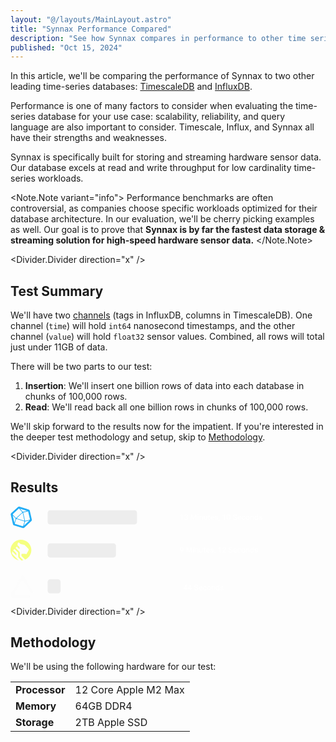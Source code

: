 ```yaml
---
layout: "@/layouts/MainLayout.astro"
title: "Synnax Performance Compared"
description: "See how Synnax compares in performance to other time series databases."
published: "Oct 15, 2024"
---
```



In this article, we'll be comparing the performance of Synnax to two other leading
time-series databases: [TimescaleDB](https://www.timescale.com/) and [InfluxDB](https://www.influxdata.com/index/).

Performance is one of many factors to consider when evaluating the time-series 
database for your use case: scalability, reliability, and query language are also important 
to consider. Timescale, Influx, and Synnax all have their strengths and weaknesses. 

Synnax is specifically built for storing and streaming hardware sensor data. Our 
database excels at read and write throughput for low cardinality time-series workloads.

<Note.Note variant="info">
Performance benchmarks are often controversial, as companies choose specific workloads
optimized for their database architecture. In our evaluation, we'll be cherry picking
examples as well. Our goal is to prove that **Synnax is by far the fastest data storage & 
streaming solution for high-speed hardware sensor data.** 
</Note.Note>

<Divider.Divider direction="x" />

## Test Summary

We'll have two [channels](/reference/concepts/channels) (tags in InfluxDB, columns in TimescaleDB).
One channel (`time`) will hold `int64` nanosecond timestamps, and the other channel
(`value`) will hold `float32` sensor values. Combined, all rows will total just under
11GB of data.

There will be two parts to our test:

1. **Insertion**: We'll insert one billion rows of data into each database in chunks
of 100,000 rows.
2. **Read**: We'll read back all one billion rows in chunks of 100,000 rows.

We'll skip forward to the results now for the impatient. If you're interested in the
deeper test methodology and setup, skip to [Methodology](#methodology).

<Divider.Divider direction="x" />

## Results

<Diagram>
<svg xmlns="http://www.w3.org/2000/svg" width="80%" height="250" viewBox="0 0 1173 421" fill="none">
  <path d="M99.3127 60.3412L89.7832 18.8471C89.2421 16.5765 87.1833 14.3059 84.9127 13.6471L41.3597 0.211765C40.8185 3.57628e-07 40.1715 0 39.5127 0C37.6656 0 35.7244 0.752941 34.4185 1.84706L3.21854 30.8824C1.48913 32.4 0.618542 35.4353 1.15972 37.6L11.348 82.0235C11.8891 84.2941 13.948 86.5765 16.2185 87.2235L56.948 99.7882C57.4891 100 58.1362 100 58.795 100C60.6421 100 62.5833 99.2471 63.8891 98.1529L97.2538 67.1765C98.995 65.5529 99.8538 62.6235 99.3127 60.3412ZM45.9127 10.0706L75.8068 19.2824C76.995 19.6118 76.995 20.1529 75.8068 20.4706L60.1009 24.0471C58.9127 24.3765 57.2891 23.8353 56.4185 22.9647L45.4774 11.1529C44.5009 10.1882 44.7127 9.75294 45.9127 10.0706ZM64.5362 63.7059C64.8656 64.8941 64.1009 65.5529 62.9127 65.2235L30.6303 55.2588C29.4421 54.9294 29.2185 53.9529 30.0891 53.0941L54.795 30.1176C55.6656 29.2471 56.6421 29.5765 56.9597 30.7647L64.5362 63.7059ZM11.348 34.4471L37.5715 10.0706C38.4421 9.2 39.8421 9.31765 40.7127 10.1765L53.8185 24.3765C54.6891 25.2471 54.5715 26.6471 53.7127 27.5176L27.4891 51.8941C26.6185 52.7647 25.2185 52.6471 24.348 51.7882L11.2421 37.6C10.3715 36.6235 10.4891 35.2118 11.348 34.4471ZM17.748 73.1294L10.8185 42.6824C10.4891 41.4941 11.0303 41.2706 11.795 42.1412L22.7362 53.9529C23.6068 54.8235 23.9244 56.5529 23.6068 57.7412L18.8303 73.1294C18.5009 74.3176 17.9597 74.3176 17.748 73.1294ZM56.0891 90.8941L21.8538 80.3882C20.6656 80.0588 20.0068 78.7647 20.3362 77.5765L26.0774 59.1529C26.4068 57.9647 27.7009 57.3059 28.8891 57.6353L63.1244 68.1412C64.3127 68.4706 64.9715 69.7647 64.6421 70.9529L58.9009 89.3765C58.4774 90.5765 57.2891 91.2235 56.0891 90.8941ZM86.4185 65.9765L63.5715 87.2118C62.7009 88.0823 62.2774 87.7529 62.595 86.5647L67.3597 71.1765C67.6891 69.9882 68.9832 68.7882 70.1715 68.5765L85.8774 65C87.0774 64.6824 87.2891 65.2235 86.4185 65.9765ZM88.9127 61.4353L70.0656 65.7647C68.8774 66.0941 67.6774 65.3294 67.3597 64.1412L59.348 29.2588C59.0185 28.0706 59.7832 26.8706 60.9715 26.5529L79.8186 22.2235C81.0068 21.8941 82.2068 22.6588 82.5244 23.8471L90.5362 58.7294C90.8656 60.0235 90.1127 61.2118 88.9127 61.4353Z" fill="#22ADF6"/>
  <path d="M42.2146 197.666L42.2098 189.639C42.2098 189.162 42.0204 188.703 41.6823 188.365L34.7334 181.403L29.8855 186.752L41.2149 198.08C41.5841 198.449 42.2146 198.188 42.2146 197.666Z" fill="url(#paint0_linear_1663_1324)"/>
  <path d="M26.8643 217.018L13.2085 203.392L8.32812 208.693L26.3928 226.741C26.762 227.109 27.3925 226.848 27.3925 226.326V218.293C27.3925 217.815 27.2024 217.356 26.8643 217.018Z" fill="url(#paint1_linear_1663_1324)"/>
  <path d="M45.0554 154.121C20.5459 155.814 0.958186 176.102 0.0352157 200.652C-0.865631 224.622 15.6179 244.904 37.8729 249.879L8.20299 220.205C7.7778 219.779 7.53928 219.202 7.54066 218.601L7.56278 209.014C7.56347 208.614 8.04812 208.413 8.33089 208.697L13.2112 203.395C12.9049 203.089 12.9049 202.592 13.2112 202.286L17.9056 197.603C18.2119 197.298 18.7076 197.298 19.0131 197.603L34.873 213.463C35.5471 214.137 35.9253 215.051 35.9253 216.004V232.552C35.9253 234.935 36.8725 237.222 38.558 238.907L50.6506 251C53.7224 250.869 56.7167 250.448 59.6121 249.769L44.2929 234.445C43.5351 233.688 43.1092 232.659 43.1092 231.588V215.597C43.1092 212.975 42.0681 210.46 40.2138 208.607L24.1168 192.51C23.8105 192.204 23.8105 191.707 24.1175 191.4L28.7794 186.753C29.0856 186.447 29.5813 186.448 29.8869 186.754L34.7348 181.405C34.6442 181.302 34.5585 181.188 34.4727 181.071C33.0886 179.203 32.2472 176.122 33.2283 172.648C33.8159 170.424 35.0362 168.746 37.2859 166.708C37.4836 166.529 37.7954 166.52 37.9966 166.694L44.9711 172.739C45.4122 173.121 45.939 173.392 46.5066 173.527L64.6736 177.845C64.8858 177.895 65.0808 178.004 65.2343 178.153L83.8949 196.769C84.2205 197.081 84.4058 197.515 84.4058 197.968V201.926C84.4058 202.534 84.2523 203.133 83.9592 203.666L74.7246 220.491C74.3222 221.228 73.4214 221.537 72.6526 221.202L68.3959 219.347H52.8388C51.8391 219.347 51.0295 220.157 51.0295 221.156V228.092C51.0295 229.047 51.407 229.964 52.0797 230.641L68.1926 246.877C85.1614 239.323 96.9955 222.304 96.9955 202.522C96.9955 174.583 73.3951 152.161 45.0527 154.119L45.0554 154.121Z" fill="#F5FF80"/>
  <path d="M27.786 410.162C26.4124 410.163 25.0628 409.802 23.8731 409.115C22.6833 408.429 21.6953 407.441 21.0085 406.252C20.3216 405.062 19.9601 403.713 19.9604 402.339C19.9606 400.965 20.3226 399.616 21.0098 398.427L49.7623 348.638C52.7728 343.42 60.3254 343.42 63.4414 348.86L90.7838 396.219C91.0992 396.764 91.5505 397.217 92.0936 397.534L100.238 402.235C100.921 402.63 101.715 402.788 102.498 402.685C103.28 402.583 104.006 402.224 104.564 401.666C105.122 401.108 105.479 400.381 105.581 399.598C105.683 398.816 105.524 398.021 105.128 397.339L63.3094 324.914C62.6239 323.723 61.6369 322.735 60.4478 322.047C59.2586 321.36 57.9094 320.998 56.5359 320.998C55.1624 320.998 53.8131 321.36 52.624 322.047C51.4348 322.735 50.4478 323.723 49.7623 324.914L1.0563 409.264C0.36903 410.454 0.00707236 411.803 0.0068341 413.177C0.00659584 414.55 0.368085 415.9 1.05494 417.089C1.74179 418.279 2.72979 419.267 3.91955 419.953C5.1093 420.64 6.45886 421.001 7.83247 421H89.9916C90.779 420.997 91.5438 420.736 92.1677 420.255C92.7916 419.775 93.24 419.102 93.4437 418.341C93.6473 417.581 93.595 416.774 93.2947 416.046C92.9944 415.318 92.4628 414.709 91.782 414.314L85.4178 410.617C84.873 410.303 84.2558 410.137 83.6273 410.136L27.786 410.162Z" fill="#FCFCFC"/>
  <path d="M173 29C173 22.3726 178.373 17 185 17H577C583.627 17 589 22.3726 589 29V71C589 77.6274 583.627 83 577 83H185C178.373 83 173 77.6274 173 71V29Z" fill="#EDEDED"/>
  <path d="M173 183C173 176.373 178.373 171 185 171H479C485.627 171 491 176.373 491 183V225C491 231.627 485.627 237 479 237H185C178.373 237 173 231.627 173 225V183Z" fill="#EDEDED"/>
  <path d="M173 350C173 343.373 178.373 338 185 338H221C227.627 338 233 343.373 233 350V392C233 398.627 227.627 404 221 404H185C178.373 404 173 398.627 173 392V350Z" fill="#EDEDED"/>
  <path d="M800.5 36.3184V62H796.264V41.3457L789.988 43.4727V39.9746L799.99 36.3184H800.5Z" fill="white"/>
  <path d="M814.369 47.2871H816.9C817.885 47.2871 818.699 47.1172 819.344 46.7773C820 46.4375 820.486 45.9688 820.803 45.3711C821.119 44.7734 821.277 44.0879 821.277 43.3145C821.277 42.5059 821.131 41.8145 820.838 41.2402C820.557 40.6543 820.123 40.2031 819.537 39.8867C818.963 39.5703 818.23 39.4121 817.34 39.4121C816.59 39.4121 815.91 39.5645 815.301 39.8691C814.703 40.1621 814.229 40.584 813.877 41.1348C813.525 41.6738 813.35 42.3184 813.35 43.0684H809.096C809.096 41.709 809.453 40.502 810.168 39.4473C810.883 38.3926 811.855 37.5664 813.086 36.9688C814.328 36.3594 815.723 36.0547 817.27 36.0547C818.922 36.0547 820.363 36.3301 821.594 36.8809C822.836 37.4199 823.803 38.2285 824.494 39.3066C825.186 40.3848 825.531 41.7207 825.531 43.3145C825.531 44.041 825.361 44.7793 825.021 45.5293C824.682 46.2793 824.178 46.9648 823.51 47.5859C822.842 48.1953 822.01 48.6934 821.014 49.0801C820.018 49.4551 818.863 49.6426 817.551 49.6426H814.369V47.2871ZM814.369 50.5918V48.2715H817.551C819.051 48.2715 820.328 48.4473 821.383 48.7988C822.449 49.1504 823.316 49.6367 823.984 50.2578C824.652 50.8672 825.139 51.5645 825.443 52.3496C825.76 53.1348 825.918 53.9668 825.918 54.8457C825.918 56.041 825.701 57.1074 825.268 58.0449C824.846 58.9707 824.242 59.7559 823.457 60.4004C822.672 61.0449 821.752 61.5312 820.697 61.8594C819.654 62.1875 818.518 62.3516 817.287 62.3516C816.186 62.3516 815.131 62.1992 814.123 61.8945C813.115 61.5898 812.213 61.1387 811.416 60.541C810.619 59.9316 809.986 59.1758 809.518 58.2734C809.061 57.3594 808.832 56.3047 808.832 55.1094H813.068C813.068 55.8711 813.244 56.5449 813.596 57.1309C813.959 57.7051 814.463 58.1562 815.107 58.4844C815.764 58.8125 816.514 58.9766 817.357 58.9766C818.248 58.9766 819.016 58.8184 819.66 58.502C820.305 58.1855 820.797 57.7168 821.137 57.0957C821.488 56.4746 821.664 55.7246 821.664 54.8457C821.664 53.8496 821.471 53.041 821.084 52.4199C820.697 51.7988 820.146 51.3418 819.432 51.0488C818.717 50.7441 817.873 50.5918 816.9 50.5918H814.369Z" fill="white"/>
  <path d="M841.281 36.4062H845.219L852.619 56.1465L860.002 36.4062H863.939L854.166 62H851.037L841.281 36.4062ZM839.488 36.4062H843.232L843.883 53.4922V62H839.488V36.4062ZM861.988 36.4062H865.75V62H861.338V53.4922L861.988 36.4062Z" fill="white"/>
  <path d="M875.102 42.9805V62H870.848V42.9805H875.102ZM870.566 37.9883C870.566 37.3438 870.777 36.8105 871.199 36.3887C871.633 35.9551 872.23 35.7383 872.992 35.7383C873.742 35.7383 874.334 35.9551 874.768 36.3887C875.201 36.8105 875.418 37.3438 875.418 37.9883C875.418 38.6211 875.201 39.1484 874.768 39.5703C874.334 39.9922 873.742 40.2031 872.992 40.2031C872.23 40.2031 871.633 39.9922 871.199 39.5703C870.777 39.1484 870.566 38.6211 870.566 37.9883Z" fill="white"/>
  <path d="M883.943 47.041V62H879.707V42.9805H883.697L883.943 47.041ZM883.188 51.7871L881.816 51.7695C881.828 50.4219 882.016 49.1855 882.379 48.0605C882.754 46.9355 883.27 45.9688 883.926 45.1602C884.594 44.3516 885.391 43.7305 886.316 43.2969C887.242 42.8516 888.273 42.6289 889.41 42.6289C890.324 42.6289 891.15 42.7578 891.889 43.0156C892.639 43.2617 893.277 43.666 893.805 44.2285C894.344 44.791 894.754 45.5234 895.035 46.4258C895.316 47.3164 895.457 48.4121 895.457 49.7129V62H891.203V49.6953C891.203 48.7812 891.068 48.0605 890.799 47.5332C890.541 46.9941 890.16 46.6133 889.656 46.3906C889.164 46.1562 888.549 46.0391 887.811 46.0391C887.084 46.0391 886.434 46.1914 885.859 46.4961C885.285 46.8008 884.799 47.2168 884.4 47.7441C884.014 48.2715 883.715 48.8809 883.504 49.5723C883.293 50.2637 883.188 51.002 883.188 51.7871Z" fill="white"/>
  <path d="M911.225 57.5176V42.9805H915.479V62H911.471L911.225 57.5176ZM911.822 53.5625L913.246 53.5273C913.246 54.8047 913.105 55.9824 912.824 57.0605C912.543 58.127 912.109 59.0586 911.523 59.8555C910.938 60.6406 910.188 61.2559 909.273 61.7012C908.359 62.1348 907.264 62.3516 905.986 62.3516C905.061 62.3516 904.211 62.2168 903.438 61.9473C902.664 61.6777 901.996 61.2617 901.434 60.6992C900.883 60.1367 900.455 59.4043 900.15 58.502C899.846 57.5996 899.693 56.5215 899.693 55.2676V42.9805H903.93V55.3027C903.93 55.9941 904.012 56.5742 904.176 57.043C904.34 57.5 904.562 57.8691 904.844 58.1504C905.125 58.4316 905.453 58.6309 905.828 58.748C906.203 58.8652 906.602 58.9238 907.023 58.9238C908.23 58.9238 909.18 58.6895 909.871 58.2207C910.574 57.7402 911.072 57.0957 911.365 56.2871C911.67 55.4785 911.822 54.5703 911.822 53.5625Z" fill="white"/>
  <path d="M928.539 42.9805V46.0742H917.816V42.9805H928.539ZM920.91 38.3223H925.146V56.7441C925.146 57.3301 925.229 57.7812 925.393 58.0977C925.568 58.4023 925.809 58.6074 926.113 58.7129C926.418 58.8184 926.775 58.8711 927.186 58.8711C927.479 58.8711 927.76 58.8535 928.029 58.8184C928.299 58.7832 928.516 58.748 928.68 58.7129L928.697 61.9473C928.346 62.0527 927.936 62.1465 927.467 62.2285C927.01 62.3105 926.482 62.3516 925.885 62.3516C924.912 62.3516 924.051 62.1816 923.301 61.8418C922.551 61.4902 921.965 60.9219 921.543 60.1367C921.121 59.3516 920.91 58.3086 920.91 57.0078V38.3223Z" fill="white"/>
  <path d="M940.193 62.3516C938.787 62.3516 937.516 62.123 936.379 61.666C935.254 61.1973 934.293 60.5469 933.496 59.7148C932.711 58.8828 932.107 57.9043 931.686 56.7793C931.264 55.6543 931.053 54.4414 931.053 53.1406V52.4375C931.053 50.9492 931.27 49.6016 931.703 48.3945C932.137 47.1875 932.74 46.1562 933.514 45.3008C934.287 44.4336 935.201 43.7715 936.256 43.3145C937.311 42.8574 938.453 42.6289 939.684 42.6289C941.043 42.6289 942.232 42.8574 943.252 43.3145C944.271 43.7715 945.115 44.416 945.783 45.248C946.463 46.0684 946.967 47.0469 947.295 48.1836C947.635 49.3203 947.805 50.5742 947.805 51.9453V53.7559H933.109V50.7148H943.621V50.3809C943.598 49.6191 943.445 48.9043 943.164 48.2363C942.895 47.5684 942.479 47.0293 941.916 46.6191C941.354 46.209 940.604 46.0039 939.666 46.0039C938.963 46.0039 938.336 46.1562 937.785 46.4609C937.246 46.7539 936.795 47.1816 936.432 47.7441C936.068 48.3066 935.787 48.9863 935.588 49.7832C935.4 50.5684 935.307 51.4531 935.307 52.4375V53.1406C935.307 53.9727 935.418 54.7461 935.641 55.4609C935.875 56.1641 936.215 56.7793 936.66 57.3066C937.105 57.834 937.645 58.25 938.277 58.5547C938.91 58.8477 939.631 58.9941 940.439 58.9941C941.459 58.9941 942.367 58.7891 943.164 58.3789C943.961 57.9688 944.652 57.3887 945.238 56.6387L947.471 58.8008C947.061 59.3984 946.527 59.9727 945.871 60.5234C945.215 61.0625 944.412 61.502 943.463 61.8418C942.525 62.1816 941.436 62.3516 940.193 62.3516Z" fill="white"/>
  <path d="M961.779 56.8496C961.779 56.4277 961.674 56.0469 961.463 55.707C961.252 55.3555 960.848 55.0391 960.25 54.7578C959.664 54.4766 958.797 54.2188 957.648 53.9844C956.641 53.7617 955.715 53.498 954.871 53.1934C954.039 52.877 953.324 52.4961 952.727 52.0508C952.129 51.6055 951.666 51.0781 951.338 50.4688C951.01 49.8594 950.846 49.1562 950.846 48.3594C950.846 47.5859 951.016 46.8535 951.355 46.1621C951.695 45.4707 952.182 44.8613 952.814 44.334C953.447 43.8066 954.215 43.3906 955.117 43.0859C956.031 42.7812 957.051 42.6289 958.176 42.6289C959.77 42.6289 961.135 42.8984 962.271 43.4375C963.42 43.9648 964.299 44.6855 964.908 45.5996C965.518 46.502 965.822 47.5215 965.822 48.6582H961.586C961.586 48.1543 961.457 47.6855 961.199 47.252C960.953 46.8066 960.578 46.4492 960.074 46.1797C959.57 45.8984 958.938 45.7578 958.176 45.7578C957.449 45.7578 956.846 45.875 956.365 46.1094C955.896 46.332 955.545 46.625 955.311 46.9883C955.088 47.3516 954.977 47.75 954.977 48.1836C954.977 48.5 955.035 48.7871 955.152 49.0449C955.281 49.291 955.492 49.5195 955.785 49.7305C956.078 49.9297 956.477 50.1172 956.98 50.293C957.496 50.4688 958.141 50.6387 958.914 50.8027C960.367 51.1074 961.615 51.5 962.658 51.9805C963.713 52.4492 964.521 53.0586 965.084 53.8086C965.646 54.5469 965.928 55.4844 965.928 56.6211C965.928 57.4648 965.746 58.2383 965.383 58.9414C965.031 59.6328 964.516 60.2363 963.836 60.752C963.156 61.2559 962.342 61.6484 961.393 61.9297C960.455 62.2109 959.4 62.3516 958.229 62.3516C956.506 62.3516 955.047 62.0469 953.852 61.4375C952.656 60.8164 951.748 60.0254 951.127 59.0645C950.518 58.0918 950.213 57.084 950.213 56.041H954.309C954.355 56.8262 954.572 57.4531 954.959 57.9219C955.357 58.3789 955.85 58.7129 956.436 58.9238C957.033 59.123 957.648 59.2227 958.281 59.2227C959.043 59.2227 959.682 59.123 960.197 58.9238C960.713 58.7129 961.105 58.4316 961.375 58.0801C961.645 57.7168 961.779 57.3066 961.779 56.8496Z" fill="white"/>
  <path d="M973.609 57.9219L973.592 60.9453C973.592 62.1406 973.293 63.3711 972.695 64.6367C972.098 65.9023 971.307 66.9453 970.322 67.7656L968.055 66.4473C968.383 65.9199 968.682 65.3867 968.951 64.8477C969.221 64.3086 969.438 63.7344 969.602 63.125C969.766 62.5156 969.848 61.8418 969.848 61.1035V57.9219H973.609Z" fill="white"/>
  <path d="M997.973 36.3184V62H993.736V41.3457L987.461 43.4727V39.9746L997.463 36.3184H997.973Z" fill="white"/>
  <path d="M1023.55 47.0586V51.2422C1023.55 53.2461 1023.35 54.957 1022.95 56.375C1022.56 57.7812 1022 58.9238 1021.26 59.8027C1020.53 60.6816 1019.64 61.3262 1018.61 61.7363C1017.59 62.1465 1016.45 62.3516 1015.18 62.3516C1014.17 62.3516 1013.24 62.2227 1012.37 61.9648C1011.51 61.707 1010.74 61.3027 1010.05 60.752C1009.36 60.2012 1008.77 59.4922 1008.27 58.625C1007.79 57.7461 1007.42 56.6973 1007.15 55.4785C1006.89 54.2598 1006.76 52.8477 1006.76 51.2422V47.0586C1006.76 45.043 1006.96 43.3438 1007.36 41.9609C1007.76 40.5664 1008.33 39.4355 1009.06 38.5684C1009.8 37.6895 1010.68 37.0508 1011.7 36.6523C1012.73 36.2539 1013.88 36.0547 1015.15 36.0547C1016.17 36.0547 1017.1 36.1836 1017.96 36.4414C1018.83 36.6875 1019.6 37.0801 1020.28 37.6191C1020.97 38.1582 1021.56 38.8613 1022.04 39.7285C1022.53 40.584 1022.9 41.6211 1023.16 42.8398C1023.42 44.0469 1023.55 45.4531 1023.55 47.0586ZM1019.31 51.8398V46.4258C1019.31 45.4062 1019.25 44.5098 1019.14 43.7363C1019.02 42.9512 1018.84 42.2891 1018.61 41.75C1018.39 41.1992 1018.11 40.7539 1017.77 40.4141C1017.43 40.0625 1017.04 39.8105 1016.61 39.6582C1016.17 39.4941 1015.69 39.4121 1015.15 39.4121C1014.49 39.4121 1013.9 39.541 1013.39 39.7988C1012.87 40.0449 1012.44 40.4434 1012.09 40.9941C1011.74 41.5449 1011.47 42.2715 1011.28 43.1738C1011.1 44.0645 1011.02 45.1484 1011.02 46.4258V51.8398C1011.02 52.8711 1011.07 53.7793 1011.19 54.5645C1011.31 55.3496 1011.48 56.0234 1011.72 56.5859C1011.95 57.1367 1012.23 57.5938 1012.56 57.957C1012.9 58.3086 1013.29 58.5664 1013.72 58.7305C1014.17 58.8945 1014.65 58.9766 1015.18 58.9766C1015.85 58.9766 1016.44 58.8477 1016.96 58.5898C1017.47 58.332 1017.91 57.9219 1018.26 57.3594C1018.61 56.7852 1018.87 56.041 1019.05 55.127C1019.22 54.2129 1019.31 53.1172 1019.31 51.8398Z" fill="white"/>
  <path d="M1050.43 55.4082C1050.43 54.8809 1050.34 54.4121 1050.18 54.002C1050.03 53.5918 1049.75 53.2168 1049.35 52.877C1048.96 52.5371 1048.39 52.209 1047.67 51.8926C1046.95 51.5645 1046.04 51.2305 1044.92 50.8906C1043.71 50.5156 1042.58 50.0996 1041.55 49.6426C1040.53 49.1738 1039.64 48.6348 1038.88 48.0254C1038.12 47.4043 1037.52 46.6953 1037.1 45.8984C1036.68 45.0898 1036.47 44.1582 1036.47 43.1035C1036.47 42.0605 1036.69 41.1113 1037.12 40.2559C1037.56 39.4004 1038.19 38.6621 1039 38.041C1039.82 37.4082 1040.79 36.9219 1041.9 36.582C1043.01 36.2305 1044.24 36.0547 1045.59 36.0547C1047.49 36.0547 1049.12 36.4062 1050.5 37.1094C1051.88 37.8125 1052.94 38.7559 1053.68 39.9395C1054.43 41.123 1054.8 42.4297 1054.8 43.8594H1050.43C1050.43 43.0156 1050.24 42.2715 1049.88 41.627C1049.53 40.9707 1048.99 40.4551 1048.26 40.0801C1047.55 39.7051 1046.64 39.5176 1045.54 39.5176C1044.5 39.5176 1043.63 39.6758 1042.94 39.9922C1042.25 40.3086 1041.73 40.7363 1041.39 41.2754C1041.05 41.8145 1040.88 42.4238 1040.88 43.1035C1040.88 43.584 1040.99 44.0234 1041.21 44.4219C1041.44 44.8086 1041.78 45.1719 1042.23 45.5117C1042.69 45.8398 1043.27 46.1504 1043.96 46.4434C1044.65 46.7363 1045.46 47.0176 1046.4 47.2871C1047.82 47.709 1049.05 48.1777 1050.11 48.6934C1051.16 49.1973 1052.04 49.7715 1052.75 50.416C1053.45 51.0605 1053.98 51.793 1054.33 52.6133C1054.68 53.4219 1054.86 54.3418 1054.86 55.373C1054.86 56.4512 1054.64 57.4238 1054.21 58.291C1053.77 59.1465 1053.15 59.8789 1052.34 60.4883C1051.54 61.0859 1050.58 61.5488 1049.46 61.877C1048.35 62.1934 1047.1 62.3516 1045.73 62.3516C1044.5 62.3516 1043.29 62.1875 1042.09 61.8594C1040.91 61.5312 1039.83 61.0332 1038.86 60.3652C1037.89 59.6855 1037.11 58.8418 1036.54 57.834C1035.96 56.8145 1035.68 55.625 1035.68 54.2656H1040.09C1040.09 55.0977 1040.23 55.8066 1040.51 56.3926C1040.8 56.9785 1041.21 57.459 1041.72 57.834C1042.24 58.1973 1042.84 58.4668 1043.52 58.6426C1044.21 58.8184 1044.95 58.9062 1045.73 58.9062C1046.76 58.9062 1047.62 58.7598 1048.32 58.4668C1049.02 58.1738 1049.55 57.7637 1049.9 57.2363C1050.25 56.709 1050.43 56.0996 1050.43 55.4082Z" fill="white"/>
  <path d="M1066.72 62.3516C1065.31 62.3516 1064.04 62.123 1062.91 61.666C1061.78 61.1973 1060.82 60.5469 1060.02 59.7148C1059.24 58.8828 1058.63 57.9043 1058.21 56.7793C1057.79 55.6543 1057.58 54.4414 1057.58 53.1406V52.4375C1057.58 50.9492 1057.8 49.6016 1058.23 48.3945C1058.66 47.1875 1059.27 46.1562 1060.04 45.3008C1060.81 44.4336 1061.73 43.7715 1062.78 43.3145C1063.84 42.8574 1064.98 42.6289 1066.21 42.6289C1067.57 42.6289 1068.76 42.8574 1069.78 43.3145C1070.8 43.7715 1071.64 44.416 1072.31 45.248C1072.99 46.0684 1073.49 47.0469 1073.82 48.1836C1074.16 49.3203 1074.33 50.5742 1074.33 51.9453V53.7559H1059.64V50.7148H1070.15V50.3809C1070.12 49.6191 1069.97 48.9043 1069.69 48.2363C1069.42 47.5684 1069.01 47.0293 1068.44 46.6191C1067.88 46.209 1067.13 46.0039 1066.19 46.0039C1065.49 46.0039 1064.86 46.1562 1064.31 46.4609C1063.77 46.7539 1063.32 47.1816 1062.96 47.7441C1062.6 48.3066 1062.31 48.9863 1062.12 49.7832C1061.93 50.5684 1061.83 51.4531 1061.83 52.4375V53.1406C1061.83 53.9727 1061.95 54.7461 1062.17 55.4609C1062.4 56.1641 1062.74 56.7793 1063.19 57.3066C1063.63 57.834 1064.17 58.25 1064.8 58.5547C1065.44 58.8477 1066.16 58.9941 1066.97 58.9941C1067.99 58.9941 1068.89 58.7891 1069.69 58.3789C1070.49 57.9688 1071.18 57.3887 1071.77 56.6387L1074 58.8008C1073.59 59.3984 1073.05 59.9727 1072.4 60.5234C1071.74 61.0625 1070.94 61.502 1069.99 61.8418C1069.05 62.1816 1067.96 62.3516 1066.72 62.3516Z" fill="white"/>
  <path d="M1085.41 58.9766C1086.1 58.9766 1086.72 58.8418 1087.27 58.5723C1087.83 58.291 1088.28 57.9043 1088.62 57.4121C1088.97 56.9199 1089.17 56.3516 1089.2 55.707H1093.19C1093.17 56.9375 1092.81 58.0566 1092.1 59.0645C1091.4 60.0723 1090.47 60.875 1089.31 61.4727C1088.15 62.0586 1086.87 62.3516 1085.46 62.3516C1084.01 62.3516 1082.74 62.1055 1081.66 61.6133C1080.58 61.1094 1079.69 60.418 1078.97 59.5391C1078.26 58.6602 1077.72 57.6465 1077.36 56.498C1077 55.3496 1076.83 54.1191 1076.83 52.8066V52.1914C1076.83 50.8789 1077 49.6484 1077.36 48.5C1077.72 47.3398 1078.26 46.3203 1078.97 45.4414C1079.69 44.5625 1080.58 43.877 1081.66 43.3848C1082.74 42.8809 1084 42.6289 1085.44 42.6289C1086.96 42.6289 1088.3 42.9336 1089.45 43.543C1090.6 44.1406 1091.5 44.9785 1092.16 46.0566C1092.82 47.123 1093.17 48.3652 1093.19 49.7832H1089.2C1089.17 49.0801 1088.99 48.4473 1088.68 47.8848C1088.37 47.3105 1087.94 46.8535 1087.38 46.5137C1086.82 46.1738 1086.16 46.0039 1085.39 46.0039C1084.53 46.0039 1083.82 46.1797 1083.26 46.5312C1082.7 46.8711 1082.26 47.3398 1081.94 47.9375C1081.63 48.5234 1081.4 49.1855 1081.26 49.9238C1081.13 50.6504 1081.06 51.4062 1081.06 52.1914V52.8066C1081.06 53.5918 1081.13 54.3535 1081.26 55.0918C1081.39 55.8301 1081.61 56.4922 1081.93 57.0781C1082.25 57.6523 1082.7 58.1152 1083.26 58.4668C1083.82 58.8066 1084.54 58.9766 1085.41 58.9766Z" fill="white"/>
  <path d="M1095.64 52.7012V52.2969C1095.64 50.9258 1095.84 49.6543 1096.23 48.4824C1096.63 47.2988 1097.21 46.2734 1097.96 45.4062C1098.72 44.5273 1099.64 43.8477 1100.73 43.3672C1101.84 42.875 1103.08 42.6289 1104.46 42.6289C1105.86 42.6289 1107.1 42.875 1108.19 43.3672C1109.29 43.8477 1110.22 44.5273 1110.98 45.4062C1111.74 46.2734 1112.32 47.2988 1112.72 48.4824C1113.12 49.6543 1113.32 50.9258 1113.32 52.2969V52.7012C1113.32 54.0723 1113.12 55.3438 1112.72 56.5156C1112.32 57.6875 1111.74 58.7129 1110.98 59.5918C1110.22 60.459 1109.29 61.1387 1108.21 61.6309C1107.12 62.1113 1105.88 62.3516 1104.5 62.3516C1103.1 62.3516 1101.85 62.1113 1100.75 61.6309C1099.66 61.1387 1098.74 60.459 1097.97 59.5918C1097.21 58.7129 1096.63 57.6875 1096.23 56.5156C1095.84 55.3438 1095.64 54.0723 1095.64 52.7012ZM1099.87 52.2969V52.7012C1099.87 53.5566 1099.96 54.3652 1100.14 55.127C1100.31 55.8887 1100.59 56.5566 1100.96 57.1309C1101.34 57.7051 1101.82 58.1562 1102.4 58.4844C1102.99 58.8125 1103.69 58.9766 1104.5 58.9766C1105.28 58.9766 1105.96 58.8125 1106.54 58.4844C1107.12 58.1562 1107.6 57.7051 1107.98 57.1309C1108.35 56.5566 1108.63 55.8887 1108.8 55.127C1108.99 54.3652 1109.08 53.5566 1109.08 52.7012V52.2969C1109.08 51.4531 1108.99 50.6562 1108.8 49.9062C1108.63 49.1445 1108.35 48.4707 1107.96 47.8848C1107.58 47.2988 1107.1 46.8418 1106.52 46.5137C1105.94 46.1738 1105.26 46.0039 1104.46 46.0039C1103.66 46.0039 1102.97 46.1738 1102.39 46.5137C1101.81 46.8418 1101.34 47.2988 1100.96 47.8848C1100.59 48.4707 1100.31 49.1445 1100.14 49.9062C1099.96 50.6562 1099.87 51.4531 1099.87 52.2969Z" fill="white"/>
  <path d="M1121.07 47.041V62H1116.84V42.9805H1120.83L1121.07 47.041ZM1120.32 51.7871L1118.95 51.7695C1118.96 50.4219 1119.14 49.1855 1119.51 48.0605C1119.88 46.9355 1120.4 45.9688 1121.05 45.1602C1121.72 44.3516 1122.52 43.7305 1123.45 43.2969C1124.37 42.8516 1125.4 42.6289 1126.54 42.6289C1127.45 42.6289 1128.28 42.7578 1129.02 43.0156C1129.77 43.2617 1130.41 43.666 1130.93 44.2285C1131.47 44.791 1131.88 45.5234 1132.16 46.4258C1132.45 47.3164 1132.59 48.4121 1132.59 49.7129V62H1128.33V49.6953C1128.33 48.7812 1128.2 48.0605 1127.93 47.5332C1127.67 46.9941 1127.29 46.6133 1126.79 46.3906C1126.29 46.1562 1125.68 46.0391 1124.94 46.0391C1124.21 46.0391 1123.56 46.1914 1122.99 46.4961C1122.41 46.8008 1121.93 47.2168 1121.53 47.7441C1121.14 48.2715 1120.84 48.8809 1120.63 49.5723C1120.42 50.2637 1120.32 51.002 1120.32 51.7871Z" fill="white"/>
  <path d="M1148.51 58.0625V35H1152.77V62H1148.92L1148.51 58.0625ZM1136.14 52.7012V52.332C1136.14 50.8906 1136.31 49.5781 1136.65 48.3945C1136.99 47.1992 1137.48 46.1738 1138.12 45.3184C1138.77 44.4512 1139.55 43.7891 1140.48 43.332C1141.4 42.8633 1142.45 42.6289 1143.61 42.6289C1144.76 42.6289 1145.76 42.8516 1146.63 43.2969C1147.5 43.7422 1148.24 44.3809 1148.85 45.2129C1149.46 46.0332 1149.94 47.0176 1150.3 48.166C1150.67 49.3027 1150.93 50.5684 1151.08 51.9629V53.1406C1150.93 54.5 1150.67 55.7422 1150.3 56.8672C1149.94 57.9922 1149.46 58.9648 1148.85 59.7852C1148.24 60.6055 1147.49 61.2383 1146.61 61.6836C1145.75 62.1289 1144.73 62.3516 1143.57 62.3516C1142.42 62.3516 1141.39 62.1113 1140.46 61.6309C1139.55 61.1504 1138.77 60.4766 1138.12 59.6094C1137.48 58.7422 1136.99 57.7227 1136.65 56.5508C1136.31 55.3672 1136.14 54.084 1136.14 52.7012ZM1140.37 52.332V52.7012C1140.37 53.5684 1140.45 54.377 1140.6 55.127C1140.77 55.877 1141.02 56.5391 1141.36 57.1133C1141.7 57.6758 1142.14 58.1211 1142.68 58.4492C1143.23 58.7656 1143.88 58.9238 1144.64 58.9238C1145.61 58.9238 1146.4 58.7129 1147.02 58.291C1147.64 57.8691 1148.12 57.3008 1148.48 56.5859C1148.84 55.8594 1149.09 55.0508 1149.21 54.1602V50.9785C1149.14 50.2871 1149 49.6426 1148.78 49.0449C1148.56 48.4473 1148.28 47.9258 1147.91 47.4805C1147.55 47.0234 1147.1 46.6719 1146.56 46.4258C1146.03 46.168 1145.41 46.0391 1144.68 46.0391C1143.91 46.0391 1143.25 46.2031 1142.71 46.5312C1142.17 46.8594 1141.73 47.3105 1141.38 47.8848C1141.04 48.459 1140.78 49.127 1140.62 49.8887C1140.46 50.6504 1140.37 51.4648 1140.37 52.332Z" fill="white"/>
  <path d="M1167.87 56.8496C1167.87 56.4277 1167.76 56.0469 1167.55 55.707C1167.34 55.3555 1166.93 55.0391 1166.34 54.7578C1165.75 54.4766 1164.88 54.2188 1163.73 53.9844C1162.73 53.7617 1161.8 53.498 1160.96 53.1934C1160.12 52.877 1159.41 52.4961 1158.81 52.0508C1158.21 51.6055 1157.75 51.0781 1157.42 50.4688C1157.1 49.8594 1156.93 49.1562 1156.93 48.3594C1156.93 47.5859 1157.1 46.8535 1157.44 46.1621C1157.78 45.4707 1158.27 44.8613 1158.9 44.334C1159.53 43.8066 1160.3 43.3906 1161.2 43.0859C1162.12 42.7812 1163.14 42.6289 1164.26 42.6289C1165.86 42.6289 1167.22 42.8984 1168.36 43.4375C1169.51 43.9648 1170.38 44.6855 1170.99 45.5996C1171.6 46.502 1171.91 47.5215 1171.91 48.6582H1167.67C1167.67 48.1543 1167.54 47.6855 1167.29 47.252C1167.04 46.8066 1166.66 46.4492 1166.16 46.1797C1165.66 45.8984 1165.02 45.7578 1164.26 45.7578C1163.54 45.7578 1162.93 45.875 1162.45 46.1094C1161.98 46.332 1161.63 46.625 1161.4 46.9883C1161.17 47.3516 1161.06 47.75 1161.06 48.1836C1161.06 48.5 1161.12 48.7871 1161.24 49.0449C1161.37 49.291 1161.58 49.5195 1161.87 49.7305C1162.16 49.9297 1162.56 50.1172 1163.07 50.293C1163.58 50.4688 1164.23 50.6387 1165 50.8027C1166.45 51.1074 1167.7 51.5 1168.74 51.9805C1169.8 52.4492 1170.61 53.0586 1171.17 53.8086C1171.73 54.5469 1172.01 55.4844 1172.01 56.6211C1172.01 57.4648 1171.83 58.2383 1171.47 58.9414C1171.12 59.6328 1170.6 60.2363 1169.92 60.752C1169.24 61.2559 1168.43 61.6484 1167.48 61.9297C1166.54 62.2109 1165.49 62.3516 1164.31 62.3516C1162.59 62.3516 1161.13 62.0469 1159.94 61.4375C1158.74 60.8164 1157.83 60.0254 1157.21 59.0645C1156.6 58.0918 1156.3 57.084 1156.3 56.041H1160.39C1160.44 56.8262 1160.66 57.4531 1161.04 57.9219C1161.44 58.3789 1161.94 58.7129 1162.52 58.9238C1163.12 59.123 1163.73 59.2227 1164.37 59.2227C1165.13 59.2227 1165.77 59.123 1166.28 58.9238C1166.8 58.7129 1167.19 58.4316 1167.46 58.0801C1167.73 57.7168 1167.87 57.3066 1167.87 56.8496Z" fill="white"/>
  <path d="M792.344 210.66H792.695C794.312 210.66 795.66 210.449 796.738 210.027C797.828 209.594 798.695 208.996 799.34 208.234C799.984 207.473 800.447 206.576 800.729 205.545C801.01 204.514 801.15 203.395 801.15 202.188V197.775C801.15 196.732 801.039 195.818 800.816 195.033C800.605 194.236 800.301 193.574 799.902 193.047C799.516 192.508 799.064 192.104 798.549 191.834C798.045 191.564 797.5 191.43 796.914 191.43C796.27 191.43 795.689 191.576 795.174 191.869C794.67 192.15 794.242 192.543 793.891 193.047C793.551 193.539 793.287 194.119 793.1 194.787C792.924 195.443 792.836 196.146 792.836 196.896C792.836 197.6 792.918 198.279 793.082 198.936C793.258 199.58 793.516 200.154 793.855 200.658C794.195 201.162 794.623 201.561 795.139 201.854C795.654 202.146 796.258 202.293 796.949 202.293C797.605 202.293 798.209 202.17 798.76 201.924C799.311 201.666 799.791 201.32 800.201 200.887C800.611 200.453 800.934 199.967 801.168 199.428C801.402 198.889 801.531 198.338 801.555 197.775L803.172 198.268C803.172 199.158 802.984 200.037 802.609 200.904C802.246 201.76 801.736 202.545 801.08 203.26C800.436 203.963 799.68 204.525 798.812 204.947C797.957 205.369 797.025 205.58 796.018 205.58C794.799 205.58 793.721 205.352 792.783 204.895C791.857 204.426 791.084 203.793 790.463 202.996C789.854 202.199 789.396 201.285 789.092 200.254C788.787 199.223 788.635 198.139 788.635 197.002C788.635 195.771 788.822 194.617 789.197 193.539C789.572 192.461 790.117 191.512 790.832 190.691C791.547 189.859 792.414 189.215 793.434 188.758C794.465 188.289 795.631 188.055 796.932 188.055C798.314 188.055 799.527 188.324 800.57 188.863C801.613 189.402 802.492 190.146 803.207 191.096C803.922 192.045 804.461 193.146 804.824 194.4C805.188 195.654 805.369 197.002 805.369 198.443V199.938C805.369 201.449 805.234 202.908 804.965 204.314C804.695 205.709 804.256 207.004 803.646 208.199C803.049 209.383 802.258 210.426 801.273 211.328C800.301 212.219 799.105 212.916 797.688 213.42C796.281 213.912 794.629 214.158 792.73 214.158H792.344V210.66Z" fill="white"/>
  <path d="M820.82 188.406H824.758L832.158 208.146L839.541 188.406H843.479L833.705 214H830.576L820.82 188.406ZM819.027 188.406H822.771L823.422 205.492V214H819.027V188.406ZM841.527 188.406H845.289V214H840.877V205.492L841.527 188.406Z" fill="white"/>
  <path d="M854.641 194.98V214H850.387V194.98H854.641ZM850.105 189.988C850.105 189.344 850.316 188.811 850.738 188.389C851.172 187.955 851.77 187.738 852.531 187.738C853.281 187.738 853.873 187.955 854.307 188.389C854.74 188.811 854.957 189.344 854.957 189.988C854.957 190.621 854.74 191.148 854.307 191.57C853.873 191.992 853.281 192.203 852.531 192.203C851.77 192.203 851.172 191.992 850.738 191.57C850.316 191.148 850.105 190.621 850.105 189.988Z" fill="white"/>
  <path d="M863.482 199.041V214H859.246V194.98H863.236L863.482 199.041ZM862.727 203.787L861.355 203.77C861.367 202.422 861.555 201.186 861.918 200.061C862.293 198.936 862.809 197.969 863.465 197.16C864.133 196.352 864.93 195.73 865.855 195.297C866.781 194.852 867.812 194.629 868.949 194.629C869.863 194.629 870.689 194.758 871.428 195.016C872.178 195.262 872.816 195.666 873.344 196.229C873.883 196.791 874.293 197.523 874.574 198.426C874.855 199.316 874.996 200.412 874.996 201.713V214H870.742V201.695C870.742 200.781 870.607 200.061 870.338 199.533C870.08 198.994 869.699 198.613 869.195 198.391C868.703 198.156 868.088 198.039 867.35 198.039C866.623 198.039 865.973 198.191 865.398 198.496C864.824 198.801 864.338 199.217 863.939 199.744C863.553 200.271 863.254 200.881 863.043 201.572C862.832 202.264 862.727 203.002 862.727 203.787Z" fill="white"/>
  <path d="M890.764 209.518V194.98H895.018V214H891.01L890.764 209.518ZM891.361 205.562L892.785 205.527C892.785 206.805 892.645 207.982 892.363 209.061C892.082 210.127 891.648 211.059 891.062 211.855C890.477 212.641 889.727 213.256 888.812 213.701C887.898 214.135 886.803 214.352 885.525 214.352C884.6 214.352 883.75 214.217 882.977 213.947C882.203 213.678 881.535 213.262 880.973 212.699C880.422 212.137 879.994 211.404 879.689 210.502C879.385 209.6 879.232 208.521 879.232 207.268V194.98H883.469V207.303C883.469 207.994 883.551 208.574 883.715 209.043C883.879 209.5 884.102 209.869 884.383 210.15C884.664 210.432 884.992 210.631 885.367 210.748C885.742 210.865 886.141 210.924 886.562 210.924C887.77 210.924 888.719 210.689 889.41 210.221C890.113 209.74 890.611 209.096 890.904 208.287C891.209 207.479 891.361 206.57 891.361 205.562Z" fill="white"/>
  <path d="M908.078 194.98V198.074H897.355V194.98H908.078ZM900.449 190.322H904.686V208.744C904.686 209.33 904.768 209.781 904.932 210.098C905.107 210.402 905.348 210.607 905.652 210.713C905.957 210.818 906.314 210.871 906.725 210.871C907.018 210.871 907.299 210.854 907.568 210.818C907.838 210.783 908.055 210.748 908.219 210.713L908.236 213.947C907.885 214.053 907.475 214.146 907.006 214.229C906.549 214.311 906.021 214.352 905.424 214.352C904.451 214.352 903.59 214.182 902.84 213.842C902.09 213.49 901.504 212.922 901.082 212.137C900.66 211.352 900.449 210.309 900.449 209.008V190.322Z" fill="white"/>
  <path d="M919.732 214.352C918.326 214.352 917.055 214.123 915.918 213.666C914.793 213.197 913.832 212.547 913.035 211.715C912.25 210.883 911.646 209.904 911.225 208.779C910.803 207.654 910.592 206.441 910.592 205.141V204.438C910.592 202.949 910.809 201.602 911.242 200.395C911.676 199.188 912.279 198.156 913.053 197.301C913.826 196.434 914.74 195.771 915.795 195.314C916.85 194.857 917.992 194.629 919.223 194.629C920.582 194.629 921.771 194.857 922.791 195.314C923.811 195.771 924.654 196.416 925.322 197.248C926.002 198.068 926.506 199.047 926.834 200.184C927.174 201.32 927.344 202.574 927.344 203.945V205.756H912.648V202.715H923.16V202.381C923.137 201.619 922.984 200.904 922.703 200.236C922.434 199.568 922.018 199.029 921.455 198.619C920.893 198.209 920.143 198.004 919.205 198.004C918.502 198.004 917.875 198.156 917.324 198.461C916.785 198.754 916.334 199.182 915.971 199.744C915.607 200.307 915.326 200.986 915.127 201.783C914.939 202.568 914.846 203.453 914.846 204.438V205.141C914.846 205.973 914.957 206.746 915.18 207.461C915.414 208.164 915.754 208.779 916.199 209.307C916.645 209.834 917.184 210.25 917.816 210.555C918.449 210.848 919.17 210.994 919.979 210.994C920.998 210.994 921.906 210.789 922.703 210.379C923.5 209.969 924.191 209.389 924.777 208.639L927.01 210.801C926.6 211.398 926.066 211.973 925.41 212.523C924.754 213.062 923.951 213.502 923.002 213.842C922.064 214.182 920.975 214.352 919.732 214.352Z" fill="white"/>
  <path d="M941.318 208.85C941.318 208.428 941.213 208.047 941.002 207.707C940.791 207.355 940.387 207.039 939.789 206.758C939.203 206.477 938.336 206.219 937.188 205.984C936.18 205.762 935.254 205.498 934.41 205.193C933.578 204.877 932.863 204.496 932.266 204.051C931.668 203.605 931.205 203.078 930.877 202.469C930.549 201.859 930.385 201.156 930.385 200.359C930.385 199.586 930.555 198.854 930.895 198.162C931.234 197.471 931.721 196.861 932.354 196.334C932.986 195.807 933.754 195.391 934.656 195.086C935.57 194.781 936.59 194.629 937.715 194.629C939.309 194.629 940.674 194.898 941.811 195.438C942.959 195.965 943.838 196.686 944.447 197.6C945.057 198.502 945.361 199.521 945.361 200.658H941.125C941.125 200.154 940.996 199.686 940.738 199.252C940.492 198.807 940.117 198.449 939.613 198.18C939.109 197.898 938.477 197.758 937.715 197.758C936.988 197.758 936.385 197.875 935.904 198.109C935.436 198.332 935.084 198.625 934.85 198.988C934.627 199.352 934.516 199.75 934.516 200.184C934.516 200.5 934.574 200.787 934.691 201.045C934.82 201.291 935.031 201.52 935.324 201.73C935.617 201.93 936.016 202.117 936.52 202.293C937.035 202.469 937.68 202.639 938.453 202.803C939.906 203.107 941.154 203.5 942.197 203.98C943.252 204.449 944.061 205.059 944.623 205.809C945.186 206.547 945.467 207.484 945.467 208.621C945.467 209.465 945.285 210.238 944.922 210.941C944.57 211.633 944.055 212.236 943.375 212.752C942.695 213.256 941.881 213.648 940.932 213.93C939.994 214.211 938.939 214.352 937.768 214.352C936.045 214.352 934.586 214.047 933.391 213.438C932.195 212.816 931.287 212.025 930.666 211.064C930.057 210.092 929.752 209.084 929.752 208.041H933.848C933.895 208.826 934.111 209.453 934.498 209.922C934.896 210.379 935.389 210.713 935.975 210.924C936.572 211.123 937.188 211.223 937.82 211.223C938.582 211.223 939.221 211.123 939.736 210.924C940.252 210.713 940.645 210.432 940.914 210.08C941.184 209.717 941.318 209.307 941.318 208.85Z" fill="white"/>
  <path d="M953.148 209.922L953.131 212.945C953.131 214.141 952.832 215.371 952.234 216.637C951.637 217.902 950.846 218.945 949.861 219.766L947.594 218.447C947.922 217.92 948.221 217.387 948.49 216.848C948.76 216.309 948.977 215.734 949.141 215.125C949.305 214.516 949.387 213.842 949.387 213.104V209.922H953.148Z" fill="white"/>
  <path d="M977.512 188.318V214H973.275V193.346L967 195.473V191.975L977.002 188.318H977.512Z" fill="white"/>
  <path d="M1003.56 210.625V214H986.406V211.1L994.738 202.012C995.652 200.98 996.373 200.09 996.9 199.34C997.428 198.59 997.797 197.916 998.008 197.318C998.23 196.709 998.342 196.117 998.342 195.543C998.342 194.734 998.189 194.025 997.885 193.416C997.592 192.795 997.158 192.309 996.584 191.957C996.01 191.594 995.312 191.412 994.492 191.412C993.543 191.412 992.746 191.617 992.102 192.027C991.457 192.438 990.971 193.006 990.643 193.732C990.314 194.447 990.15 195.268 990.15 196.193H985.914C985.914 194.705 986.254 193.346 986.934 192.115C987.613 190.873 988.598 189.889 989.887 189.162C991.176 188.424 992.729 188.055 994.545 188.055C996.256 188.055 997.709 188.342 998.904 188.916C1000.1 189.49 1001.01 190.305 1001.63 191.359C1002.26 192.414 1002.58 193.662 1002.58 195.104C1002.58 195.9 1002.45 196.691 1002.19 197.477C1001.93 198.262 1001.56 199.047 1001.08 199.832C1000.62 200.605 1000.06 201.385 999.414 202.17C998.77 202.943 998.061 203.729 997.287 204.525L991.75 210.625H1003.56Z" fill="white"/>
  <path d="M1029.96 207.408C1029.96 206.881 1029.88 206.412 1029.72 206.002C1029.57 205.592 1029.29 205.217 1028.89 204.877C1028.49 204.537 1027.93 204.209 1027.21 203.893C1026.49 203.564 1025.58 203.23 1024.46 202.891C1023.24 202.516 1022.12 202.1 1021.09 201.643C1020.07 201.174 1019.18 200.635 1018.42 200.025C1017.65 199.404 1017.06 198.695 1016.64 197.898C1016.22 197.09 1016.01 196.158 1016.01 195.104C1016.01 194.061 1016.22 193.111 1016.66 192.256C1017.1 191.4 1017.73 190.662 1018.54 190.041C1019.36 189.408 1020.33 188.922 1021.44 188.582C1022.55 188.23 1023.78 188.055 1025.13 188.055C1027.03 188.055 1028.66 188.406 1030.04 189.109C1031.42 189.812 1032.48 190.756 1033.22 191.939C1033.97 193.123 1034.34 194.43 1034.34 195.859H1029.96C1029.96 195.016 1029.78 194.271 1029.42 193.627C1029.07 192.971 1028.53 192.455 1027.8 192.08C1027.09 191.705 1026.18 191.518 1025.08 191.518C1024.04 191.518 1023.17 191.676 1022.48 191.992C1021.79 192.309 1021.27 192.736 1020.93 193.275C1020.59 193.814 1020.42 194.424 1020.42 195.104C1020.42 195.584 1020.53 196.023 1020.75 196.422C1020.98 196.809 1021.32 197.172 1021.77 197.512C1022.23 197.84 1022.8 198.15 1023.5 198.443C1024.19 198.736 1025 199.018 1025.94 199.287C1027.36 199.709 1028.59 200.178 1029.65 200.693C1030.7 201.197 1031.58 201.771 1032.29 202.416C1032.99 203.061 1033.52 203.793 1033.87 204.613C1034.22 205.422 1034.39 206.342 1034.39 207.373C1034.39 208.451 1034.18 209.424 1033.74 210.291C1033.31 211.146 1032.69 211.879 1031.88 212.488C1031.08 213.086 1030.12 213.549 1029 213.877C1027.88 214.193 1026.64 214.352 1025.27 214.352C1024.04 214.352 1022.83 214.188 1021.63 213.859C1020.45 213.531 1019.37 213.033 1018.4 212.365C1017.43 211.686 1016.65 210.842 1016.08 209.834C1015.5 208.814 1015.22 207.625 1015.22 206.266H1019.63C1019.63 207.098 1019.77 207.807 1020.05 208.393C1020.34 208.979 1020.75 209.459 1021.26 209.834C1021.78 210.197 1022.38 210.467 1023.06 210.643C1023.75 210.818 1024.49 210.906 1025.27 210.906C1026.3 210.906 1027.16 210.76 1027.86 210.467C1028.56 210.174 1029.09 209.764 1029.44 209.236C1029.79 208.709 1029.96 208.1 1029.96 207.408Z" fill="white"/>
  <path d="M1046.26 214.352C1044.85 214.352 1043.58 214.123 1042.45 213.666C1041.32 213.197 1040.36 212.547 1039.56 211.715C1038.78 210.883 1038.17 209.904 1037.75 208.779C1037.33 207.654 1037.12 206.441 1037.12 205.141V204.438C1037.12 202.949 1037.34 201.602 1037.77 200.395C1038.2 199.188 1038.81 198.156 1039.58 197.301C1040.35 196.434 1041.27 195.771 1042.32 195.314C1043.38 194.857 1044.52 194.629 1045.75 194.629C1047.11 194.629 1048.3 194.857 1049.32 195.314C1050.34 195.771 1051.18 196.416 1051.85 197.248C1052.53 198.068 1053.03 199.047 1053.36 200.184C1053.7 201.32 1053.87 202.574 1053.87 203.945V205.756H1039.18V202.715H1049.69V202.381C1049.66 201.619 1049.51 200.904 1049.23 200.236C1048.96 199.568 1048.54 199.029 1047.98 198.619C1047.42 198.209 1046.67 198.004 1045.73 198.004C1045.03 198.004 1044.4 198.156 1043.85 198.461C1043.31 198.754 1042.86 199.182 1042.5 199.744C1042.13 200.307 1041.85 200.986 1041.65 201.783C1041.47 202.568 1041.37 203.453 1041.37 204.438V205.141C1041.37 205.973 1041.48 206.746 1041.71 207.461C1041.94 208.164 1042.28 208.779 1042.73 209.307C1043.17 209.834 1043.71 210.25 1044.34 210.555C1044.98 210.848 1045.7 210.994 1046.51 210.994C1047.53 210.994 1048.43 210.789 1049.23 210.379C1050.03 209.969 1050.72 209.389 1051.3 208.639L1053.54 210.801C1053.13 211.398 1052.59 211.973 1051.94 212.523C1051.28 213.062 1050.48 213.502 1049.53 213.842C1048.59 214.182 1047.5 214.352 1046.26 214.352Z" fill="white"/>
  <path d="M1064.95 210.977C1065.64 210.977 1066.26 210.842 1066.81 210.572C1067.37 210.291 1067.82 209.904 1068.16 209.412C1068.51 208.92 1068.71 208.352 1068.74 207.707H1072.73C1072.71 208.938 1072.35 210.057 1071.64 211.064C1070.94 212.072 1070.01 212.875 1068.85 213.473C1067.69 214.059 1066.4 214.352 1065 214.352C1063.54 214.352 1062.28 214.105 1061.2 213.613C1060.12 213.109 1059.23 212.418 1058.51 211.539C1057.8 210.66 1057.26 209.646 1056.89 208.498C1056.54 207.35 1056.37 206.119 1056.37 204.807V204.191C1056.37 202.879 1056.54 201.648 1056.89 200.5C1057.26 199.34 1057.8 198.32 1058.51 197.441C1059.23 196.562 1060.12 195.877 1061.2 195.385C1062.28 194.881 1063.54 194.629 1064.98 194.629C1066.5 194.629 1067.84 194.934 1068.99 195.543C1070.14 196.141 1071.04 196.979 1071.7 198.057C1072.36 199.123 1072.71 200.365 1072.73 201.783H1068.74C1068.71 201.08 1068.53 200.447 1068.21 199.885C1067.91 199.311 1067.48 198.854 1066.91 198.514C1066.36 198.174 1065.7 198.004 1064.93 198.004C1064.07 198.004 1063.36 198.18 1062.8 198.531C1062.24 198.871 1061.8 199.34 1061.48 199.938C1061.17 200.523 1060.94 201.186 1060.8 201.924C1060.67 202.65 1060.6 203.406 1060.6 204.191V204.807C1060.6 205.592 1060.67 206.354 1060.8 207.092C1060.93 207.83 1061.15 208.492 1061.46 209.078C1061.79 209.652 1062.24 210.115 1062.8 210.467C1063.36 210.807 1064.08 210.977 1064.95 210.977Z" fill="white"/>
  <path d="M1075.18 204.701V204.297C1075.18 202.926 1075.38 201.654 1075.77 200.482C1076.17 199.299 1076.75 198.273 1077.5 197.406C1078.26 196.527 1079.18 195.848 1080.27 195.367C1081.38 194.875 1082.62 194.629 1084 194.629C1085.39 194.629 1086.64 194.875 1087.73 195.367C1088.83 195.848 1089.76 196.527 1090.52 197.406C1091.28 198.273 1091.86 199.299 1092.26 200.482C1092.66 201.654 1092.86 202.926 1092.86 204.297V204.701C1092.86 206.072 1092.66 207.344 1092.26 208.516C1091.86 209.688 1091.28 210.713 1090.52 211.592C1089.76 212.459 1088.83 213.139 1087.74 213.631C1086.65 214.111 1085.42 214.352 1084.04 214.352C1082.64 214.352 1081.39 214.111 1080.29 213.631C1079.2 213.139 1078.28 212.459 1077.51 211.592C1076.75 210.713 1076.17 209.688 1075.77 208.516C1075.38 207.344 1075.18 206.072 1075.18 204.701ZM1079.41 204.297V204.701C1079.41 205.557 1079.5 206.365 1079.68 207.127C1079.85 207.889 1080.13 208.557 1080.5 209.131C1080.88 209.705 1081.36 210.156 1081.94 210.484C1082.53 210.812 1083.23 210.977 1084.04 210.977C1084.82 210.977 1085.5 210.812 1086.07 210.484C1086.66 210.156 1087.14 209.705 1087.52 209.131C1087.89 208.557 1088.17 207.889 1088.34 207.127C1088.53 206.365 1088.62 205.557 1088.62 204.701V204.297C1088.62 203.453 1088.53 202.656 1088.34 201.906C1088.17 201.145 1087.88 200.471 1087.5 199.885C1087.12 199.299 1086.64 198.842 1086.06 198.514C1085.48 198.174 1084.8 198.004 1084 198.004C1083.2 198.004 1082.51 198.174 1081.93 198.514C1081.35 198.842 1080.88 199.299 1080.5 199.885C1080.13 200.471 1079.85 201.145 1079.68 201.906C1079.5 202.656 1079.41 203.453 1079.41 204.297Z" fill="white"/>
  <path d="M1100.61 199.041V214H1096.38V194.98H1100.37L1100.61 199.041ZM1099.86 203.787L1098.48 203.77C1098.5 202.422 1098.68 201.186 1099.05 200.061C1099.42 198.936 1099.94 197.969 1100.59 197.16C1101.26 196.352 1102.06 195.73 1102.98 195.297C1103.91 194.852 1104.94 194.629 1106.08 194.629C1106.99 194.629 1107.82 194.758 1108.56 195.016C1109.31 195.262 1109.95 195.666 1110.47 196.229C1111.01 196.791 1111.42 197.523 1111.7 198.426C1111.98 199.316 1112.12 200.412 1112.12 201.713V214H1107.87V201.695C1107.87 200.781 1107.74 200.061 1107.47 199.533C1107.21 198.994 1106.83 198.613 1106.32 198.391C1105.83 198.156 1105.22 198.039 1104.48 198.039C1103.75 198.039 1103.1 198.191 1102.53 198.496C1101.95 198.801 1101.47 199.217 1101.07 199.744C1100.68 200.271 1100.38 200.881 1100.17 201.572C1099.96 202.264 1099.86 203.002 1099.86 203.787Z" fill="white"/>
  <path d="M1128.05 210.062V187H1132.3V214H1128.46L1128.05 210.062ZM1115.68 204.701V204.332C1115.68 202.891 1115.85 201.578 1116.19 200.395C1116.53 199.199 1117.02 198.174 1117.66 197.318C1118.31 196.451 1119.09 195.789 1120.02 195.332C1120.94 194.863 1121.99 194.629 1123.15 194.629C1124.29 194.629 1125.3 194.852 1126.17 195.297C1127.04 195.742 1127.78 196.381 1128.38 197.213C1128.99 198.033 1129.48 199.018 1129.84 200.166C1130.21 201.303 1130.46 202.568 1130.62 203.963V205.141C1130.46 206.5 1130.21 207.742 1129.84 208.867C1129.48 209.992 1128.99 210.965 1128.38 211.785C1127.78 212.605 1127.03 213.238 1126.15 213.684C1125.29 214.129 1124.27 214.352 1123.11 214.352C1121.96 214.352 1120.93 214.111 1120 213.631C1119.09 213.15 1118.31 212.477 1117.66 211.609C1117.02 210.742 1116.53 209.723 1116.19 208.551C1115.85 207.367 1115.68 206.084 1115.68 204.701ZM1119.91 204.332V204.701C1119.91 205.568 1119.99 206.377 1120.14 207.127C1120.3 207.877 1120.56 208.539 1120.9 209.113C1121.24 209.676 1121.68 210.121 1122.21 210.449C1122.77 210.766 1123.42 210.924 1124.18 210.924C1125.14 210.924 1125.94 210.713 1126.56 210.291C1127.18 209.869 1127.66 209.301 1128.02 208.586C1128.38 207.859 1128.62 207.051 1128.75 206.16V202.979C1128.68 202.287 1128.54 201.643 1128.31 201.045C1128.1 200.447 1127.82 199.926 1127.45 199.48C1127.09 199.023 1126.64 198.672 1126.1 198.426C1125.57 198.168 1124.95 198.039 1124.22 198.039C1123.45 198.039 1122.79 198.203 1122.25 198.531C1121.71 198.859 1121.27 199.311 1120.91 199.885C1120.57 200.459 1120.32 201.127 1120.16 201.889C1119.99 202.65 1119.91 203.465 1119.91 204.332Z" fill="white"/>
  <path d="M1147.4 208.85C1147.4 208.428 1147.3 208.047 1147.09 207.707C1146.88 207.355 1146.47 207.039 1145.88 206.758C1145.29 206.477 1144.42 206.219 1143.27 205.984C1142.27 205.762 1141.34 205.498 1140.5 205.193C1139.66 204.877 1138.95 204.496 1138.35 204.051C1137.75 203.605 1137.29 203.078 1136.96 202.469C1136.63 201.859 1136.47 201.156 1136.47 200.359C1136.47 199.586 1136.64 198.854 1136.98 198.162C1137.32 197.471 1137.81 196.861 1138.44 196.334C1139.07 195.807 1139.84 195.391 1140.74 195.086C1141.66 194.781 1142.68 194.629 1143.8 194.629C1145.39 194.629 1146.76 194.898 1147.9 195.438C1149.04 195.965 1149.92 196.686 1150.53 197.6C1151.14 198.502 1151.45 199.521 1151.45 200.658H1147.21C1147.21 200.154 1147.08 199.686 1146.82 199.252C1146.58 198.807 1146.2 198.449 1145.7 198.18C1145.2 197.898 1144.56 197.758 1143.8 197.758C1143.07 197.758 1142.47 197.875 1141.99 198.109C1141.52 198.332 1141.17 198.625 1140.94 198.988C1140.71 199.352 1140.6 199.75 1140.6 200.184C1140.6 200.5 1140.66 200.787 1140.78 201.045C1140.91 201.291 1141.12 201.52 1141.41 201.73C1141.7 201.93 1142.1 202.117 1142.61 202.293C1143.12 202.469 1143.77 202.639 1144.54 202.803C1145.99 203.107 1147.24 203.5 1148.28 203.98C1149.34 204.449 1150.15 205.059 1150.71 205.809C1151.27 206.547 1151.55 207.484 1151.55 208.621C1151.55 209.465 1151.37 210.238 1151.01 210.941C1150.66 211.633 1150.14 212.236 1149.46 212.752C1148.78 213.256 1147.97 213.648 1147.02 213.93C1146.08 214.211 1145.03 214.352 1143.85 214.352C1142.13 214.352 1140.67 214.047 1139.48 213.438C1138.28 212.816 1137.37 212.025 1136.75 211.064C1136.14 210.092 1135.84 209.084 1135.84 208.041H1139.93C1139.98 208.826 1140.2 209.453 1140.58 209.922C1140.98 210.379 1141.47 210.713 1142.06 210.924C1142.66 211.123 1143.27 211.223 1143.91 211.223C1144.67 211.223 1145.31 211.123 1145.82 210.924C1146.34 210.713 1146.73 210.432 1147 210.08C1147.27 209.717 1147.4 209.307 1147.4 208.85Z" fill="white"/>
  <path d="M823.564 379.877V383.252H805.107L804.967 380.703L816.006 363.406H819.398L815.725 369.699L809.379 379.877H823.564ZM820.365 363.406V389H816.129V363.406H820.365Z" fill="white"/>
  <path d="M844.025 379.877V383.252H825.568L825.428 380.703L836.467 363.406H839.859L836.186 369.699L829.84 379.877H844.025ZM840.826 363.406V389H836.59V363.406H840.826Z" fill="white"/>
  <path d="M869.953 382.408C869.953 381.881 869.871 381.412 869.707 381.002C869.555 380.592 869.279 380.217 868.881 379.877C868.482 379.537 867.92 379.209 867.193 378.893C866.479 378.564 865.564 378.23 864.451 377.891C863.232 377.516 862.107 377.1 861.076 376.643C860.057 376.174 859.166 375.635 858.404 375.025C857.643 374.404 857.051 373.695 856.629 372.898C856.207 372.09 855.996 371.158 855.996 370.104C855.996 369.061 856.213 368.111 856.646 367.256C857.092 366.4 857.719 365.662 858.527 365.041C859.348 364.408 860.314 363.922 861.428 363.582C862.541 363.23 863.771 363.055 865.119 363.055C867.018 363.055 868.652 363.406 870.023 364.109C871.406 364.812 872.467 365.756 873.205 366.939C873.955 368.123 874.33 369.43 874.33 370.859H869.953C869.953 370.016 869.771 369.271 869.408 368.627C869.057 367.971 868.518 367.455 867.791 367.08C867.076 366.705 866.168 366.518 865.066 366.518C864.023 366.518 863.156 366.676 862.465 366.992C861.773 367.309 861.258 367.736 860.918 368.275C860.578 368.814 860.408 369.424 860.408 370.104C860.408 370.584 860.52 371.023 860.742 371.422C860.965 371.809 861.305 372.172 861.762 372.512C862.219 372.84 862.793 373.15 863.484 373.443C864.176 373.736 864.99 374.018 865.928 374.287C867.346 374.709 868.582 375.178 869.637 375.693C870.691 376.197 871.57 376.771 872.273 377.416C872.977 378.061 873.504 378.793 873.855 379.613C874.207 380.422 874.383 381.342 874.383 382.373C874.383 383.451 874.166 384.424 873.732 385.291C873.299 386.146 872.678 386.879 871.869 387.488C871.072 388.086 870.111 388.549 868.986 388.877C867.873 389.193 866.631 389.352 865.26 389.352C864.029 389.352 862.816 389.188 861.621 388.859C860.438 388.531 859.359 388.033 858.387 387.365C857.414 386.686 856.641 385.842 856.066 384.834C855.492 383.814 855.205 382.625 855.205 381.266H859.617C859.617 382.098 859.758 382.807 860.039 383.393C860.332 383.979 860.736 384.459 861.252 384.834C861.768 385.197 862.365 385.467 863.045 385.643C863.736 385.818 864.475 385.906 865.26 385.906C866.291 385.906 867.152 385.76 867.844 385.467C868.547 385.174 869.074 384.764 869.426 384.236C869.777 383.709 869.953 383.1 869.953 382.408Z" fill="white"/>
  <path d="M886.248 389.352C884.842 389.352 883.57 389.123 882.434 388.666C881.309 388.197 880.348 387.547 879.551 386.715C878.766 385.883 878.162 384.904 877.74 383.779C877.318 382.654 877.107 381.441 877.107 380.141V379.438C877.107 377.949 877.324 376.602 877.758 375.395C878.191 374.188 878.795 373.156 879.568 372.301C880.342 371.434 881.256 370.771 882.311 370.314C883.365 369.857 884.508 369.629 885.738 369.629C887.098 369.629 888.287 369.857 889.307 370.314C890.326 370.771 891.17 371.416 891.838 372.248C892.518 373.068 893.021 374.047 893.35 375.184C893.689 376.32 893.859 377.574 893.859 378.945V380.756H879.164V377.715H889.676V377.381C889.652 376.619 889.5 375.904 889.219 375.236C888.949 374.568 888.533 374.029 887.971 373.619C887.408 373.209 886.658 373.004 885.721 373.004C885.018 373.004 884.391 373.156 883.84 373.461C883.301 373.754 882.85 374.182 882.486 374.744C882.123 375.307 881.842 375.986 881.643 376.783C881.455 377.568 881.361 378.453 881.361 379.438V380.141C881.361 380.973 881.473 381.746 881.695 382.461C881.93 383.164 882.27 383.779 882.715 384.307C883.16 384.834 883.699 385.25 884.332 385.555C884.965 385.848 885.686 385.994 886.494 385.994C887.514 385.994 888.422 385.789 889.219 385.379C890.016 384.969 890.707 384.389 891.293 383.639L893.525 385.801C893.115 386.398 892.582 386.973 891.926 387.523C891.27 388.062 890.467 388.502 889.518 388.842C888.58 389.182 887.49 389.352 886.248 389.352Z" fill="white"/>
  <path d="M904.934 385.977C905.625 385.977 906.246 385.842 906.797 385.572C907.359 385.291 907.811 384.904 908.15 384.412C908.502 383.92 908.695 383.352 908.73 382.707H912.721C912.697 383.938 912.334 385.057 911.631 386.064C910.928 387.072 909.996 387.875 908.836 388.473C907.676 389.059 906.393 389.352 904.986 389.352C903.533 389.352 902.268 389.105 901.189 388.613C900.111 388.109 899.215 387.418 898.5 386.539C897.785 385.66 897.246 384.646 896.883 383.498C896.531 382.35 896.355 381.119 896.355 379.807V379.191C896.355 377.879 896.531 376.648 896.883 375.5C897.246 374.34 897.785 373.32 898.5 372.441C899.215 371.562 900.111 370.877 901.189 370.385C902.268 369.881 903.527 369.629 904.969 369.629C906.492 369.629 907.828 369.934 908.977 370.543C910.125 371.141 911.027 371.979 911.684 373.057C912.352 374.123 912.697 375.365 912.721 376.783H908.73C908.695 376.08 908.52 375.447 908.203 374.885C907.898 374.311 907.465 373.854 906.902 373.514C906.352 373.174 905.689 373.004 904.916 373.004C904.061 373.004 903.352 373.18 902.789 373.531C902.227 373.871 901.787 374.34 901.471 374.938C901.154 375.523 900.926 376.186 900.785 376.924C900.656 377.65 900.592 378.406 900.592 379.191V379.807C900.592 380.592 900.656 381.354 900.785 382.092C900.914 382.83 901.137 383.492 901.453 384.078C901.781 384.652 902.227 385.115 902.789 385.467C903.352 385.807 904.066 385.977 904.934 385.977Z" fill="white"/>
  <path d="M915.164 379.701V379.297C915.164 377.926 915.363 376.654 915.762 375.482C916.16 374.299 916.734 373.273 917.484 372.406C918.246 371.527 919.172 370.848 920.262 370.367C921.363 369.875 922.605 369.629 923.988 369.629C925.383 369.629 926.625 369.875 927.715 370.367C928.816 370.848 929.748 371.527 930.51 372.406C931.271 373.273 931.852 374.299 932.25 375.482C932.648 376.654 932.848 377.926 932.848 379.297V379.701C932.848 381.072 932.648 382.344 932.25 383.516C931.852 384.688 931.271 385.713 930.51 386.592C929.748 387.459 928.822 388.139 927.732 388.631C926.643 389.111 925.406 389.352 924.023 389.352C922.629 389.352 921.381 389.111 920.279 388.631C919.189 388.139 918.264 387.459 917.502 386.592C916.74 385.713 916.16 384.688 915.762 383.516C915.363 382.344 915.164 381.072 915.164 379.701ZM919.4 379.297V379.701C919.4 380.557 919.488 381.365 919.664 382.127C919.84 382.889 920.115 383.557 920.49 384.131C920.865 384.705 921.346 385.156 921.932 385.484C922.518 385.812 923.215 385.977 924.023 385.977C924.809 385.977 925.488 385.812 926.062 385.484C926.648 385.156 927.129 384.705 927.504 384.131C927.879 383.557 928.154 382.889 928.33 382.127C928.518 381.365 928.611 380.557 928.611 379.701V379.297C928.611 378.453 928.518 377.656 928.33 376.906C928.154 376.145 927.873 375.471 927.486 374.885C927.111 374.299 926.631 373.842 926.045 373.514C925.471 373.174 924.785 373.004 923.988 373.004C923.191 373.004 922.5 373.174 921.914 373.514C921.34 373.842 920.865 374.299 920.49 374.885C920.115 375.471 919.84 376.145 919.664 376.906C919.488 377.656 919.4 378.453 919.4 379.297Z" fill="white"/>
  <path d="M940.6 374.041V389H936.363V369.98H940.354L940.6 374.041ZM939.844 378.787L938.473 378.77C938.484 377.422 938.672 376.186 939.035 375.061C939.41 373.936 939.926 372.969 940.582 372.16C941.25 371.352 942.047 370.73 942.973 370.297C943.898 369.852 944.93 369.629 946.066 369.629C946.98 369.629 947.807 369.758 948.545 370.016C949.295 370.262 949.934 370.666 950.461 371.229C951 371.791 951.41 372.523 951.691 373.426C951.973 374.316 952.113 375.412 952.113 376.713V389H947.859V376.695C947.859 375.781 947.725 375.061 947.455 374.533C947.197 373.994 946.816 373.613 946.312 373.391C945.82 373.156 945.205 373.039 944.467 373.039C943.74 373.039 943.09 373.191 942.516 373.496C941.941 373.801 941.455 374.217 941.057 374.744C940.67 375.271 940.371 375.881 940.16 376.572C939.949 377.264 939.844 378.002 939.844 378.787Z" fill="white"/>
  <path d="M968.039 385.062V362H972.293V389H968.443L968.039 385.062ZM955.664 379.701V379.332C955.664 377.891 955.834 376.578 956.174 375.395C956.514 374.199 957.006 373.174 957.65 372.318C958.295 371.451 959.08 370.789 960.006 370.332C960.932 369.863 961.975 369.629 963.135 369.629C964.283 369.629 965.291 369.852 966.158 370.297C967.025 370.742 967.764 371.381 968.373 372.213C968.982 373.033 969.469 374.018 969.832 375.166C970.195 376.303 970.453 377.568 970.605 378.963V380.141C970.453 381.5 970.195 382.742 969.832 383.867C969.469 384.992 968.982 385.965 968.373 386.785C967.764 387.605 967.02 388.238 966.141 388.684C965.273 389.129 964.26 389.352 963.1 389.352C961.951 389.352 960.914 389.111 959.988 388.631C959.074 388.15 958.295 387.477 957.65 386.609C957.006 385.742 956.514 384.723 956.174 383.551C955.834 382.367 955.664 381.084 955.664 379.701ZM959.9 379.332V379.701C959.9 380.568 959.977 381.377 960.129 382.127C960.293 382.877 960.545 383.539 960.885 384.113C961.225 384.676 961.664 385.121 962.203 385.449C962.754 385.766 963.41 385.924 964.172 385.924C965.133 385.924 965.924 385.713 966.545 385.291C967.166 384.869 967.652 384.301 968.004 383.586C968.367 382.859 968.613 382.051 968.742 381.16V377.979C968.672 377.287 968.525 376.643 968.303 376.045C968.092 375.447 967.805 374.926 967.441 374.48C967.078 374.023 966.627 373.672 966.088 373.426C965.561 373.168 964.934 373.039 964.207 373.039C963.434 373.039 962.777 373.203 962.238 373.531C961.699 373.859 961.254 374.311 960.902 374.885C960.562 375.459 960.311 376.127 960.146 376.889C959.982 377.65 959.9 378.465 959.9 379.332Z" fill="white"/>
  <path d="M987.393 383.85C987.393 383.428 987.287 383.047 987.076 382.707C986.865 382.355 986.461 382.039 985.863 381.758C985.277 381.477 984.41 381.219 983.262 380.984C982.254 380.762 981.328 380.498 980.484 380.193C979.652 379.877 978.938 379.496 978.34 379.051C977.742 378.605 977.279 378.078 976.951 377.469C976.623 376.859 976.459 376.156 976.459 375.359C976.459 374.586 976.629 373.854 976.969 373.162C977.309 372.471 977.795 371.861 978.428 371.334C979.061 370.807 979.828 370.391 980.73 370.086C981.645 369.781 982.664 369.629 983.789 369.629C985.383 369.629 986.748 369.898 987.885 370.438C989.033 370.965 989.912 371.686 990.521 372.6C991.131 373.502 991.436 374.521 991.436 375.658H987.199C987.199 375.154 987.07 374.686 986.812 374.252C986.566 373.807 986.191 373.449 985.688 373.18C985.184 372.898 984.551 372.758 983.789 372.758C983.062 372.758 982.459 372.875 981.979 373.109C981.51 373.332 981.158 373.625 980.924 373.988C980.701 374.352 980.59 374.75 980.59 375.184C980.59 375.5 980.648 375.787 980.766 376.045C980.895 376.291 981.105 376.52 981.398 376.73C981.691 376.93 982.09 377.117 982.594 377.293C983.109 377.469 983.754 377.639 984.527 377.803C985.98 378.107 987.229 378.5 988.271 378.98C989.326 379.449 990.135 380.059 990.697 380.809C991.26 381.547 991.541 382.484 991.541 383.621C991.541 384.465 991.359 385.238 990.996 385.941C990.645 386.633 990.129 387.236 989.449 387.752C988.77 388.256 987.955 388.648 987.006 388.93C986.068 389.211 985.014 389.352 983.842 389.352C982.119 389.352 980.66 389.047 979.465 388.438C978.27 387.816 977.361 387.025 976.74 386.064C976.131 385.092 975.826 384.084 975.826 383.041H979.922C979.969 383.826 980.186 384.453 980.572 384.922C980.971 385.379 981.463 385.713 982.049 385.924C982.646 386.123 983.262 386.223 983.895 386.223C984.656 386.223 985.295 386.123 985.811 385.924C986.326 385.713 986.719 385.432 986.988 385.08C987.258 384.717 987.393 384.307 987.393 383.85Z" fill="white"/>
  <defs>
    <linearGradient id="paint0_linear_1663_1324" x1="1182.99" y1="212.039" x2="438.52" y2="169.912" gradientUnits="userSpaceOnUse">
      <stop stop-color="#F5FF80" stop-opacity="0"/>
      <stop offset="1" stop-color="#F5FF80"/>
    </linearGradient>
    <linearGradient id="paint1_linear_1663_1324" x1="1161.9" y1="210.492" x2="560.144" y2="210.492" gradientUnits="userSpaceOnUse">
      <stop stop-color="#F5FF80" stop-opacity="0"/>
      <stop offset="0.96" stop-color="#F5FF80"/>
    </linearGradient>
  </defs>
</svg>
</Diagram>

<Divider.Divider direction="x" />

## Methodology

We'll be using the following hardware for our test:

<Table>
  <tr>
    <td><b>Processor</b></td>
    <td>12 Core Apple M2 Max</td>
  </tr>
  <tr>
    <td><b>Memory</b></td>
    <td>64GB DDR4</td>
  </tr>
  <tr>
    <td><b>Storage</b></td>
    <td>2TB Apple SSD</td>
  </tr>
</Table>